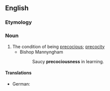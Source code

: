==English==

===Etymology===
{{suffix|en|precocious|ness}}

===Noun===
{{en-noun|-}}

# The condition of being [[precocious]]; [[precocity]]
#* Bishop Mannyngham
#*: Saucy '''precociousness''' in learning.

====Translations====
{{trans-top|condition of being precocious}}
* German: {{t|de|Frühreife|f}}
{{trans-mid}}
{{trans-bottom}}